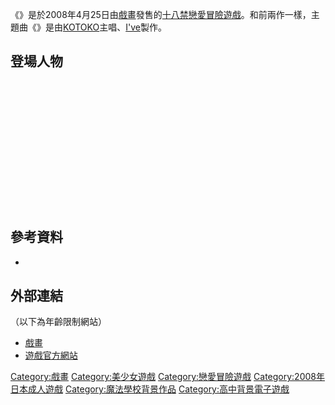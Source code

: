 {{NotChineseTitle|time=2015-12-14T04:29:50+00:00}}
{{Infobox animanga/Headerofja
|title= {{lang|ja|Colorful Wish ～12コのマジ★キュン！～}}
|image= Colorful Wish package.jpg
|size= 
|caption= 200x
|japanese= カラフルウイッシュ ～12コのマジ★キュン!～
|english= 
|kana= カラフルウイッシュ じゅうにこのマジキュン
|romaji= Karafuruuisshu Jūnikonomajikyun
|genre= [[戀愛冒險遊戲|戀愛冒險遊戲]]
}}
{{Infobox animanga/Game
|Title= {{lang|ja|Colorful Wish ～12コのマジ★キュン！～}}
|Genre= 戀愛冒險遊戲
|Plat= [[Windows_2000|Windows 2000]]／[[Windows_XP|XP]]／[[Windows_Vista|Vista]]
|Spec= 
|Recommend= 
|Engine= 
|Patch= 
|Version= 
|Dev= [[戲畫_(遊戲品牌)|戲畫]]
|Pub= 戲畫
|Producer= 
|Director= 
|Scenario= {{lang|ja|天崎カケル}}、夏椿、千堂琉宇衣　with企畫屋
|CharacterDesign= 七海綾音、天羽真理、uni8
|Sound= [[I've|I've sound]]
|Media= 
|Play= 1人
|Date= 2008年4月25日
|Released= 
|Price= 
|Sale= 
|Rating= 十八禁
|Device= 
|ContentsIcon= 
|Name= 不可
|End= 
|Save= 99+自動20
|Size= 
|QSave= 
|QLoad= 
|Continue= 
|Screen= 800×600
|FScreen= 
|Music= 
|Voice= 全語音
|Log= 
|CGMode= 
|MMode= 
|EMode= 
|Skip= 有
|Auto= 已讀／全文
|Etc= 
}}
{{Infobox animanga/Footerofja}}

《'''{{lang|ja|Colorful Wish ～12コのマジ★キュン！～}}'''》是於2008年4月25日由[[戲畫_(遊戲品牌)|戲畫]]發售的[[十八禁遊戲|十八禁]][[戀愛冒險遊戲|戀愛冒險遊戲]]。和前兩作一樣，主題曲《{{lang|ja|I need magic ～解けないマジ☆キュン♪～}}》是由[[KOTOKO|KOTOKO]]主唱、[[I've|I've]]製作。

== 登場人物 ==
;{{nihongo|井上陸|井上 陸|Inoue Riku|主角}}
;{{nihongo|繪梨|絵梨|Eri|聲：{{lang|ja|[[咲ゆたか|咲ゆたか]]}}}}
;{{nihongo|萌花|萌花|Moeka|聲：[[中家志穗|中家志穗]]}}
;{{nihongo|結愛|結愛|Yua|聲：[[天水留美|天水留美]]}}
;{{nihongo|玲奈&理奈|玲奈&理奈|Rena&Rina|聲：{{lang|ja|[[みかづき蓮|みかづき蓮]]}}}}
;{{nihongo|彌生|弥生|Yayoi|聲：{{lang|ja|[[鶴岡さくら|鶴岡さくら]]}}}}
;{{nihongo|繭|まゆ|Mayu|聲：{{lang|ja|[[青葉りんご|青葉りんご]]}}}}
;{{nihongo|瑞樹|瑞樹|Mizuki|聲：{{lang|ja|[[楠上ありか|楠上ありか]]}}}}
;{{nihongo|惠美|恵美|Megumi|聲：[[唯香|唯香]]}}
;{{nihongo|Alice|アリス|Arisu|聲：{{lang|ja|[[香澄りょう|香澄りょう]]}}}}
;{{nihongo|雛子|雛子|Hinako|聲：{{lang|ja|[[丸山ちなみ|丸山ちなみ]]}}}}
;{{nihongo|-{栞}-|栞|Shiori|聲：[[和葉|和葉]]}}
;{{nihongo|Hélène|エレーヌ|Erēnu|聲：[[新世有希乃|新世有希乃]]}}

== 參考資料 ==
*{{Cite web|url=http://www.getchu.com/soft.phtml?id=478825|script-title=ja:カラフルウィッシュ～12コのマジ★キュン！～|publisher=Getchu.com|accessdate=2015年4月3日|language=ja|archive-date=2015年4月5日|archive-url=https://web.archive.org/web/20150405172859/http://www.getchu.com/soft.phtml?id=478825|dead-url=no}}

== 外部連結 ==
（以下為年齡限制網站）
*[http://www.web-giga.com/top/top.html 戲畫]{{Wayback|url=http://www.web-giga.com/top/top.html |date=20070405184313 }}{{ja icon}}
*[https://web.archive.org/web/20100615085518/http://www.web-giga.com/colorfulwish/ 遊戲官方網站]{{ja icon}}

{{戲畫}}

{{DEFAULTSORT:Colorful Wish Juunikonomajikyun}}
[[Category:戲畫|Category:戲畫]]
[[Category:美少女遊戲|Category:美少女遊戲]]
[[Category:戀愛冒險遊戲|Category:戀愛冒險遊戲]]
[[Category:2008年日本成人遊戲|Category:2008年日本成人遊戲]]
[[Category:魔法學校背景作品|Category:魔法學校背景作品]]
[[Category:高中背景電子遊戲|Category:高中背景電子遊戲]]